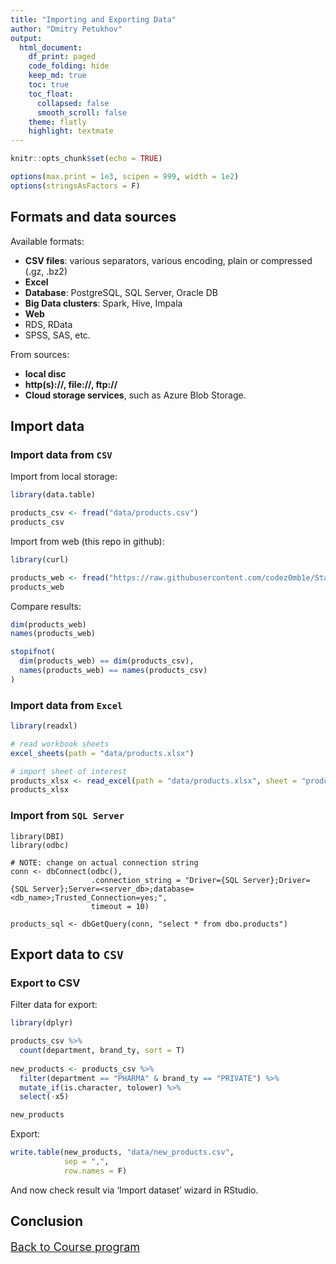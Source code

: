 ```yaml
---
title: "Importing and Exporting Data"
author: "Dmitry Petukhov"
output: 
  html_document:
    df_print: paged
    code_folding: hide
    keep_md: true
    toc: true
    toc_float:
      collapsed: false
      smooth_scroll: false
    theme: flatly
    highlight: textmate
---
```


```r
knitr::opts_chunk$set(echo = TRUE)
```

```r
options(max.print = 1e3, scipen = 999, width = 1e2)
options(stringsAsFactors = F)
```


## Formats and data sources

Available formats:

- **CSV files**: various separators, various encoding, plain or compressed (.gz, .bz2)
- **Excel**
- **Database**: PostgreSQL, SQL Server, Oracle DB 
- **Big Data clusters**: Spark, Hive, Impala
- **Web**
- RDS, RData
- SPSS, SAS, etc.


From sources:

- **local disc**
- **http(s)://, file://, ftp://**
- **Cloud storage services**, such as Azure Blob Storage.



## Import data

### Import data from `CSV`

Import from local storage:
```r
library(data.table)

products_csv <- fread("data/products.csv")
products_csv
```

Import from web (this repo in github):
```r
library(curl)

products_web <- fread("https://raw.githubusercontent.com/codez0mb1e/StarRter/master/data/products.csv")
products_web
```

Compare results:
```r
dim(products_web)
names(products_web)

stopifnot(
  dim(products_web) == dim(products_csv),
  names(products_web) == names(products_csv)
)
```



### Import data from `Excel`

```r
library(readxl)

# read workbook sheets
excel_sheets(path = "data/products.xlsx")

# import sheet of interest
products_xlsx <- read_excel(path = "data/products.xlsx", sheet = "products data")
products_xlsx
```



### Import from `SQL Server`

```
library(DBI)
library(odbc)

# NOTE: change on actual connection string
conn <- dbConnect(odbc(), 
                  .connection_string = "Driver={SQL Server};Driver={SQL Server};Server=<server_db>;database=<db_name>;Trusted_Connection=yes;", 
                  timeout = 10)

products_sql <- dbGetQuery(conn, "select * from dbo.products")
```


## Export data to `CSV`

### Export to CSV

Filter data for export:
```r
library(dplyr)

products_csv %>% 
  count(department, brand_ty, sort = T)
 
new_products <- products_csv %>% 
  filter(department == "PHARMA" & brand_ty == "PRIVATE") %>% 
  mutate_if(is.character, tolower) %>% 
  select(-x5)

new_products
```

Export:
```r
write.table(new_products, "data/new_products.csv", 
            sep = ",", 
            row.names = F)
```

And now check result via 'Import dataset' wizard in RStudio.


## Conclusion

<font size="4">
[Back to Course program](/StarRter/)
</font>


